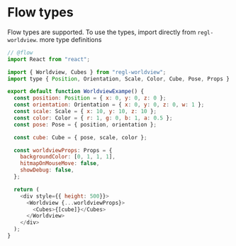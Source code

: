 
# Flow types

Flow types are supported. To use the types, import directly from `regl-worldview`. <GithubLink shouldPrefixLogo href="https://github.com/cruise-automation/webviz/blob/master/packages/regl-worldview/src/types/index.js"> more type definitions </GithubLink>

```js
// @flow
import React from "react";

import { Worldview, Cubes } from "regl-worldview";
import type { Position, Orientation, Scale, Color, Cube, Pose, Props } from "regl-worldview";

export default function WorldviewExampe() {
  const position: Position = { x: 0, y: 0, z: 0 };
  const orientation: Orientation = { x: 0, y: 0, z: 0, w: 1 };
  const scale: Scale = { x: 10, y: 10, z: 10 };
  const color: Color = { r: 1, g: 0, b: 1, a: 0.5 };
  const pose: Pose = { position, orientation };

  const cube: Cube = { pose, scale, color };

  const worldviewProps: Props = {
    backgroundColor: [0, 1, 1, 1],
    hitmapOnMouseMove: false,
    showDebug: false,
  };

  return (
    <div style={{ height: 500}}>
      <Worldview {...worldviewProps}>
        <Cubes>{[cube]}</Cubes>
      </Worldview>
    </div>
  );
}

```
